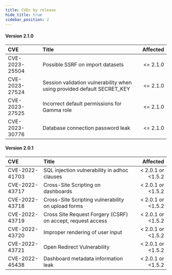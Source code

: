 ```yaml
---
title: CVEs by release
hide_title: true
sidebar_position: 2
---
```


#### Version 2.1.0

| CVE            | Title                                                                   | Affected          |
| :------------- | :---------------------------------------------------------------------- | -----------------:|
| CVE-2023-25504 | Possible SSRF on import datasets                                        | <= 2.1.0          |
| CVE-2023-27524 | Session validation vulnerability when using provided default SECRET_KEY | <= 2.1.0          |
| CVE-2023-27525 | Incorrect default permissions for Gamma role                            | <= 2.1.0          |
| CVE-2023-30776 | Database connection password leak                                       | <= 2.1.0          |


#### Version 2.0.1

| CVE            | Title                                                       | Affected          |
| :------------- | :---------------------------------------------------------- | -----------------:|
| CVE-2022-41703 | SQL injection vulnerability in adhoc clauses                | < 2.0.1 or <1.5.2 |
| CVE-2022-43717 | Cross-Site Scripting on dashboards                          | < 2.0.1 or <1.5.2 |
| CVE-2022-43718 | Cross-Site Scripting vulnerability on upload forms          | < 2.0.1 or <1.5.2 |
| CVE-2022-43719 | Cross Site Request Forgery (CSRF) on accept, request access | < 2.0.1 or <1.5.2 |
| CVE-2022-43720 | Improper rendering of user input                            | < 2.0.1 or <1.5.2 |
| CVE-2022-43721 | Open Redirect Vulnerability                                 | < 2.0.1 or <1.5.2 |
| CVE-2022-45438 | Dashboard metadata information leak                         | < 2.0.1 or <1.5.2 |
